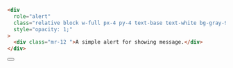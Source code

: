 
```html
<div
  role="alert"
  class="relative block w-full px-4 py-4 text-base text-white bg-gray-900 rounded-lg font-regular"
  style="opacity: 1;"
>
  <div class="mr-12 ">A simple alert for showing message.</div>
</div>
```

<Button />
